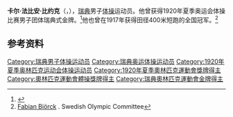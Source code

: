 {{NoteTA|G1=Sports}}
'''卡尔·法比安·比约克'''（{{lang-sv|Carl Fabian Biörck}}，{{bd|1893年|10月21日|1977年|9月27日}}），[[瑞典|瑞典]]男子[[体操|体操]]运动员。他曾获得1920年夏季奥运会体操比赛男子团体瑞典式金牌。<ref>{{Cite web|title=C. Fabian BIÖRCK|url=https://www.olympic.org/c-fabian-biorck|accessdate=2021-03-21|work=International Olympic Committee|archive-date=2020-08-09|archive-url=https://web.archive.org/web/20200809030346/https://www.olympic.org/c-fabian-biorck|dead-url=no}}</ref>他也曾在1917年获得田径400米短跑的全国冠军。<ref name=sok>[http://sok.se/idrottare/idrottare/f/fabian-biorck.html Fabian Biörck] {{Wayback|url=http://sok.se/idrottare/idrottare/f/fabian-biorck.html |date=20181130151222 }}. Swedish Olympic Committee</ref>

== 参考资料 ==
{{reflist}}

{{Authority control}}
{{DEFAULTSORT:Biörck, Fabian}}
[[Category:瑞典男子体操运动员|Category:瑞典男子体操运动员]]
[[Category:瑞典奥运体操运动员|Category:瑞典奥运体操运动员]]
[[Category:1920年夏季奥林匹克运动会体操运动员|Category:1920年夏季奥林匹克运动会体操运动员]]
[[Category:1920年夏季奧林匹克運動會獎牌得主|Category:1920年夏季奧林匹克運動會獎牌得主]]
[[Category:奧林匹克運動會體操獎牌得主|Category:奧林匹克運動會體操獎牌得主]]
[[Category:瑞典奧林匹克運動會金牌得主|Category:瑞典奧林匹克運動會金牌得主]]